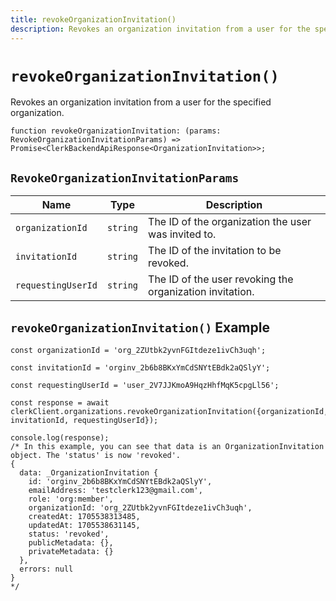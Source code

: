 ```yaml
---
title: revokeOrganizationInvitation()
description: Revokes an organization invitation from a user for the specified organization.
---
```


# `revokeOrganizationInvitation()`

Revokes an organization invitation from a user for the specified organization.

```tsx
function revokeOrganizationInvitation: (params: RevokeOrganizationInvitationParams) => Promise<ClerkBackendApiResponse<OrganizationInvitation>>;
```

## `RevokeOrganizationInvitationParams`

| Name | Type	| Description |
| --- | --- | --- |
| `organizationId` | `string` | The ID of the organization the user was invited to. |
| `invitationId` | `string` | The ID of the invitation to be revoked. |
| `requestingUserId` | `string` | The ID of the user revoking the organization invitation. |

## `revokeOrganizationInvitation()` Example

```tsx
const organizationId = 'org_2ZUtbk2yvnFGItdeze1ivCh3uqh';

const invitationId = 'orginv_2b6b8BKxYmCdSNYtEBdk2aQSlyY';

const requestingUserId = 'user_2V7JJKmoA9HqzHhfMqK5cpgLl56';

const response = await clerkClient.organizations.revokeOrganizationInvitation({organizationId, invitationId, requestingUserId});

console.log(response);
/* In this example, you can see that data is an OrganizationInvitation object. The 'status' is now 'revoked'.
{
  data: _OrganizationInvitation {
    id: 'orginv_2b6b8BKxYmCdSNYtEBdk2aQSlyY',
    emailAddress: 'testclerk123@gmail.com',
    role: 'org:member',
    organizationId: 'org_2ZUtbk2yvnFGItdeze1ivCh3uqh',
    createdAt: 1705538313485,
    updatedAt: 1705538631145,
    status: 'revoked',
    publicMetadata: {},
    privateMetadata: {}
  },
  errors: null
}
*/
```
